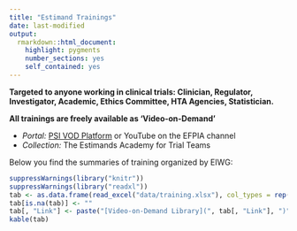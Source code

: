 ```yaml
---
title: "Estimand Trainings"
date: last-modified
output: 
  rmarkdown::html_document:
    highlight: pygments
    number_sections: yes
    self_contained: yes
---
```


**Targeted to anyone working in clinical trials: Clinician, Regulator, Investigator, Academic, Ethics Committee, HTA Agencies, Statistician.**

**All trainings are freely available as ‘Video-on-Demand’**

- *Portal:* [PSI VOD Platform](https://psiweb.org/vod/Index/) or YouTube on the EFPIA channel
- *Collection:* The Estimands Academy for Trial Teams

Below you find the summaries of training organized by EIWG:

```r
suppressWarnings(library("knitr"))
suppressWarnings(library("readxl"))
tab <- as.data.frame(read_excel("data/training.xlsx"), col_types = rep("text", 5))
tab[is.na(tab)] <- ""
tab[, "Link"] <- paste("[Video-on-Demand Library](", tab[, "Link"], ")", sep = "")
kable(tab)
```
